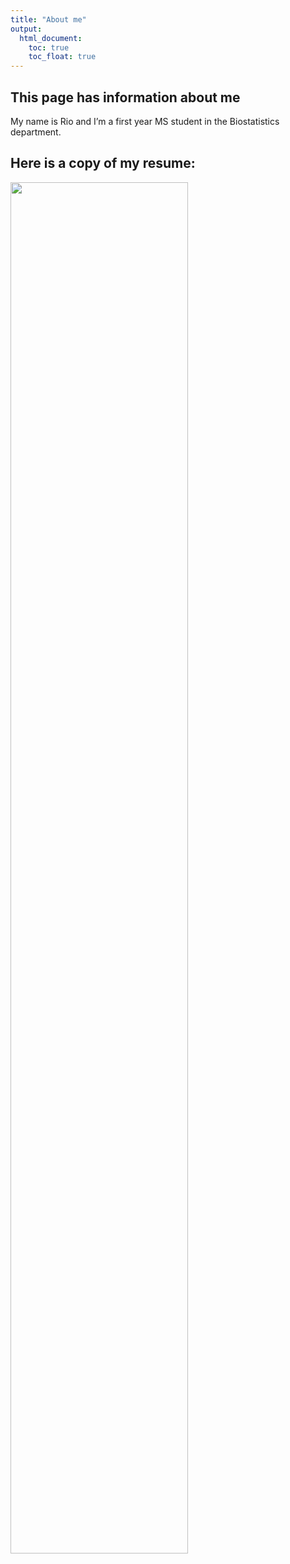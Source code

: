 ```yaml
---
title: "About me"
output: 
  html_document:
    toc: true
    toc_float: true
---
```


## This page has information about me

My name is Rio and I'm a first year MS student in the Biostatistics department. 


## Here is a copy of my resume:

<img src="image/RioYan_Resume202010.jpg" style = "width: 75%">

